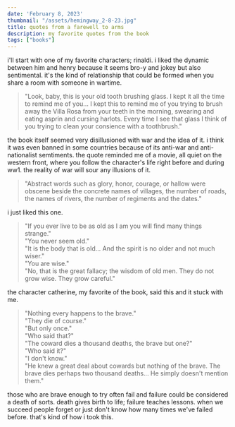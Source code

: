 ```yaml
---
date: 'February 8, 2023'
thumbnail: "/assets/hemingway_2-8-23.jpg"
title: quotes from a farewell to arms
description: my favorite quotes from the book
tags: ["books"]
---
```

i'll start with one of my favorite characters; rinaldi. i liked the dynamic between him and henry because it seems bro-y and jokey but also sentimental. it's the kind of relationship that could be formed when you share a room with someone in wartime.
> "Look, baby, this is your old tooth brushing glass. I kept it all the time to remind me of you... I kept this to remind me of you trying to brush away the Villa Rosa from your teeth in the morning, swearing and eating asprin and cursing harlots. Every time  I see that glass I think of you trying to clean your consience with a toothbrush."

the book itself seemed very disillusioned with war and the idea of it. i think it was even banned in some countries because of its anti-war and anti-nationalist semtiments. the quote reminded me of a movie, all quiet on the western front, where you follow the character's life right before and during ww1. the reality of war will sour any illusions of it.
> "Abstract words such as glory, honor, courage, or hallow were obscene beside the concrete names of villages, the number of roads, the names of rivers, the number of regiments and the dates."

i just liked this one.
> "If you ever live to be as old as I am you will find many things strange."<br/>
> "You never seem old."<br/>
> "It is the body that is old... And the spirit is no older and not much wiser."<br/>
> "You are wise."<br/>
> "No, that is the great fallacy; the wisdom of old men. They do not grow wise. They grow careful."

the character catherine, my favorite of the book, said this and it stuck with me.
> "Nothing every happens to the brave."<br/>
> "They die of course."<br/>
> "But only once."<br/>
> "Who said that?"<br/>
> "The coward dies a thousand deaths, the brave but one?"<br/>
> "Who said it?"<br/>
> "I don't know."<br/>
> "He knew a great deal about cowards but nothing of the brave. The brave dies perhaps two thousand deaths... He simply doesn't mention them."

those who are brave enough to try often fail and failure could be considered a death of sorts. death gives birth to life; failure teaches lessons. when we succeed people forget or just don't know how many times we've failed before. that's kind of how i took this.